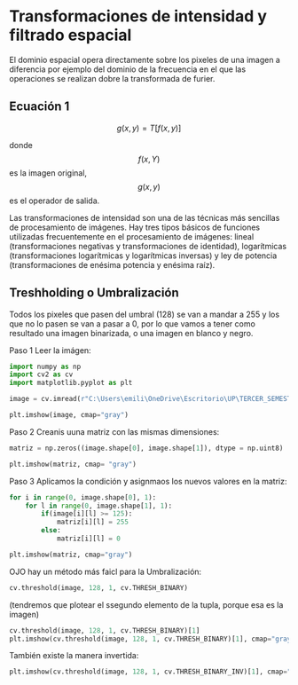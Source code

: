 # Transformaciones de intensidad y filtrado espacial

El dominio espacial opera directamente sobre los pixeles de una imagen a diferencia por ejemplo del dominio de la frecuencia en el que las operaciones se realizan dobre la transformada de furier.

## Ecuación 1

$$g(x,y) = T[f(x,y)]$$

donde $$f(x,Y)$$ es la imagen original, $$g(x,y)$$ es el operador de salida.


Las transformaciones de intensidad son una de las técnicas más sencillas de procesamiento de imágenes. Hay tres tipos básicos de funciones utilizadas frecuentemente en el procesamiento de imágenes: 
lineal (transformaciones negativas y transformaciones de identidad), logarítmicas (transformaciones  logarítmicas y logarítmicas inversas) y ley de potencia (transformaciones de enésima potencia y enésima raíz).


## Treshholding o Umbralización
Todos los pixeles que pasen del umbral (128) se van a mandar a 255 y los que no lo pasen se van a pasar a 0, 
por lo que vamos a tener como resultado una imagen binarizada, o una imagen en blanco y negro.

Paso 1 Leer la imágen:
```py
import numpy as np
import cv2 as cv
import matplotlib.pyplot as plt

image = cv.imread(r"C:\Users\emili\OneDrive\Escritorio\UP\TERCER_SEMESTRE\Procesamiento_digital_de_imagenes\Imagenes\pug.jpg", 0)

plt.imshow(image, cmap="gray")
``` 
Paso 2 Creanis uuna matriz con las mismas dimensiones:

```py
matriz = np.zeros((image.shape[0], image.shape[1]), dtype = np.uint8)

plt.imshow(matriz, cmap= "gray")

```

Paso 3 Aplicamos la condición y asignmaos los nuevos valores en la matriz:
```py
for i in range(0, image.shape[0], 1):
    for l in range(0, image.shape[1], 1):
        if(image[i][l] >= 125):
            matriz[i][l] = 255
        else:
            matriz[i][l] = 0

plt.imshow(matriz, cmap="gray")
```
OJO hay un método más faicl para la Umbralización:

```py
cv.threshold(image, 128, 1, cv.THRESH_BINARY)
```
(tendremos que plotear el ssegundo elemento de la tupla, porque esa es la imagen)

```py 
cv.threshold(image, 128, 1, cv.THRESH_BINARY)[1]
plt.imshow(cv.threshold(image, 128, 1, cv.THRESH_BINARY)[1], cmap="gray")
```

También existe la manera invertida: 

```py
plt.imshow(cv.threshold(image, 128, 1, cv.THRESH_BINARY_INV)[1], cmap="gray")
```